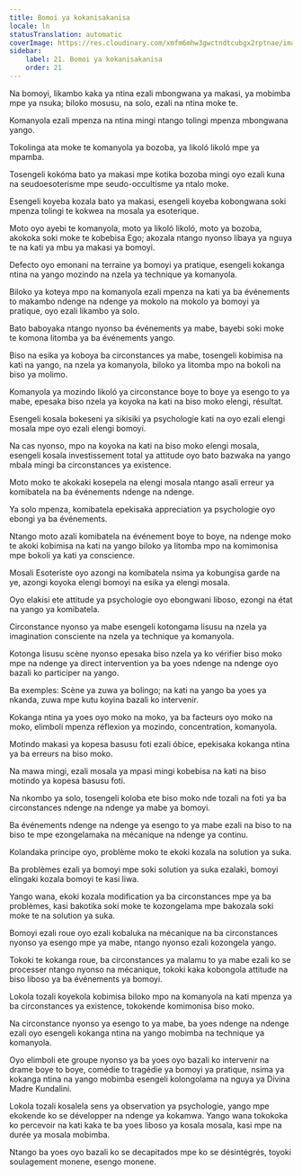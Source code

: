 ```yaml
---
title: Bomoi ya kokanisakanisa
locale: ln
statusTranslation: automatic
coverImage: https://res.cloudinary.com/xmfm6mhw3gwctndtcubgx2rptnae/image/upload/v1741354419/small_cover_la_gran_rebelion_28716e29d2.webp
sidebar:
    label: 21. Bomoi ya kokanisakanisa
    order: 21
---
```

Na bomoyi, likambo kaka ya ntina ezali mbongwana ya makasi, ya mobimba mpe ya nsuka; biloko mosusu, na solo, ezali na ntina moke te.

Komanyola ezali mpenza na ntina mingi ntango tolingi mpenza mbongwana yango.

Tokolinga ata moke te komanyola ya bozoba, ya likoló likoló mpe ya mpamba.

Tosengeli kokóma bato ya makasi mpe kotika bozoba mingi oyo ezali kuna na seudoesoterisme mpe seudo-occultisme ya ntalo moke.

Esengeli koyeba kozala bato ya makasi, esengeli koyeba kobongwana soki mpenza tolingi te kokwea na mosala ya esoterique.

Moto oyo ayebi te komanyola, moto ya likoló likoló, moto ya bozoba, akokoka soki moke te kobebisa Ego; akozala ntango nyonso libaya ya nguya te na kati ya mbu ya makasi ya bomoyi.

Defecto oyo emonani na terraine ya bomoyi ya pratique, esengeli kokanga ntina na yango mozindo na nzela ya technique ya komanyola.

Biloko ya koteya mpo na komanyola ezali mpenza na kati ya ba événements to makambo ndenge na ndenge ya mokolo na mokolo ya bomoyi ya pratique, oyo ezali likambo ya solo.

Bato baboyaka ntango nyonso ba événements ya mabe, bayebi soki moke te komona litomba ya ba événements yango.

Biso na esika ya koboya ba circonstances ya mabe, tosengeli kobimisa na kati na yango, na nzela ya komanyola, biloko ya litomba mpo na bokoli na biso ya molimo.

Komanyola ya mozindo likoló ya circonstance boye to boye ya esengo to ya mabe, epesaka biso nzela ya koyoka na kati na biso moko elengi, résultat.

Esengeli kosala bokeseni ya sikisiki ya psychologie kati na oyo ezali elengi mosala mpe oyo ezali elengi bomoyi.

Na cas nyonso, mpo na koyoka na kati na biso moko elengi mosala, esengeli kosala investissement total ya attitude oyo bato bazwaka na yango mbala mingi ba circonstances ya existence.

Moto moko te akokaki kosepela na elengi mosala ntango asali erreur ya komibatela na ba événements ndenge na ndenge.

Ya solo mpenza, komibatela epekisaka appreciation ya psychologie oyo ebongi ya ba événements.

Ntango moto azali komibatela na événement boye to boye, na ndenge moko te akoki kobimisa na kati na yango biloko ya litomba mpo na komimonisa mpe bokoli ya kati ya conscience.

Mosali Esoteriste oyo azongi na komibatela nsima ya kobungisa garde na ye, azongi koyoka elengi bomoyi na esika ya elengi mosala.

Oyo elakisi ete attitude ya psychologie oyo ebongwani liboso, ezongi na état na yango ya komibatela.

Circonstance nyonso ya mabe esengeli kotongama lisusu na nzela ya imagination consciente na nzela ya technique ya komanyola.

Kotonga lisusu scène nyonso epesaka biso nzela ya ko vérifier biso moko mpe na ndenge ya direct intervention ya ba yoes ndenge na ndenge oyo bazali ko participer na yango.

Ba exemples: Scène ya zuwa ya bolingo; na kati na yango ba yoes ya nkanda, zuwa mpe kutu koyina bazali ko intervenir.

Kokanga ntina ya yoes oyo moko na moko, ya ba facteurs oyo moko na moko, elimboli mpenza réflexion ya mozindo, concentration, komanyola.

Motindo makasi ya kopesa basusu foti ezali óbice, epekisaka kokanga ntina ya ba erreurs na biso moko.

Na mawa mingi, ezali mosala ya mpasi mingi kobebisa na kati na biso motindo ya kopesa basusu foti.

Na nkombo ya solo, tosengeli koloba ete biso moko nde tozali na foti ya ba circonstances ndenge na ndenge ya mabe ya bomoyi.

Ba événements ndenge na ndenge ya esengo to ya mabe ezali na biso to na biso te mpe ezongelamaka na mécanique na ndenge ya continu.

Kolandaka principe oyo, problème moko te ekoki kozala na solution ya suka.

Ba problèmes ezali ya bomoyi mpe soki solution ya suka ezalaki, bomoyi elingaki kozala bomoyi te kasi liwa.

Yango wana, ekoki kozala modification ya ba circonstances mpe ya ba problèmes, kasi bakotika soki moke te kozongelama mpe bakozala soki moke te na solution ya suka.

Bomoyi ezali roue oyo ezali kobaluka na mécanique na ba circonstances nyonso ya esengo mpe ya mabe, ntango nyonso ezali kozongela yango.

Tokoki te kokanga roue, ba circonstances ya malamu to ya mabe ezali ko se processer ntango nyonso na mécanique, tokoki kaka kobongola attitude na biso liboso ya ba événements ya bomoyi.

Lokola tozali koyekola kobimisa biloko mpo na komanyola na kati mpenza ya ba circonstances ya existence, tokokende komimonisa biso moko.

Na circonstance nyonso ya esengo to ya mabe, ba yoes ndenge na ndenge ezali oyo esengeli kokanga ntina na yango mobimba na technique ya komanyola.

Oyo elimboli ete groupe nyonso ya ba yoes oyo bazali ko intervenir na drame boye to boye, comédie to tragédie ya bomoyi ya pratique, nsima ya kokanga ntina na yango mobimba esengeli kolongolama na nguya ya Divina Madre Kundalini.

Lokola tozali kosalela sens ya observation ya psychologie, yango mpe ekokende ko se développer na ndenge ya kokamwa. Yango wana tokokoka ko percevoir na kati kaka te ba yoes liboso ya kosala mosala, kasi mpe na durée ya mosala mobimba.

Ntango ba yoes oyo bazali ko se decapitados mpe ko se désintégrés, toyoki soulagement monene, esengo monene.

